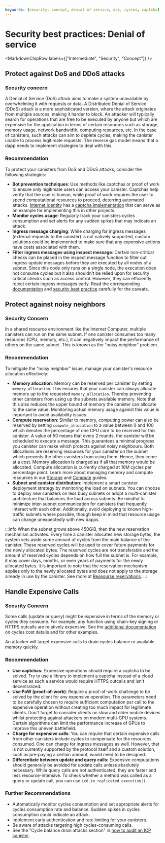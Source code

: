 ```yaml
---
keywords: [security, concept, denial of service, dos, cycles, captcha]
---
```



# Security best practices: Denial of service

<MarkdownChipRow labels={["Intermediate", "Security", "Concept"]} />


## Protect against DoS and DDoS attacks

### Security concern

A Denial of Service (DoS) attack aims to make a system unavailable by overwhelming it with requests or data. A Distributed Denial of Service (DDoS) attack is a more sophisticated version, where the attack originates from multiple sources, making it harder to block. An attacker will typically search for operations that are free to be executed by anyone but which are expensive for the application in terms of certain resources such as storage, memory usage, network bandwidth, computing resources, etc. In the case of canisters, such attacks can aim to deplete cycles, making the canister unable to process legitimate requests. The reverse gas model means that a dapp needs to implement strategies to deal with this.

### Recommendation

To protect your canisters from DoS and DDoS attacks, consider the following strategies:
* **Bot prevention techniques**: Use methods like captchas or proof of work to ensure only legitimate users can access your canister. Captchas help verify that the user is human, while proof of work requires the user to spend computational resources to proceed, deterring automated attacks. [Internet Identity](https://github.com/dfinity/internet-identity) has a [captcha implementation](https://github.com/dfinity/internet-identity/blob/2bf92dc16371428a3dcc1115580a691842ec76df/src/internet_identity/src/main.rs#L517) that can serve as an example for implementing this in other projects.
* **Monitor cycles usage**: Regularly track your canisters cycles consumption and set alerts for any sudden spikes that may indicate an attack.
* **Ingress message charging**: While charging for ingress messages (external requests to the canister) is not natively supported, custom solutions could be implemented to make sure that any expensive actions have costs associated with them.
* **Filter ingress messages using inspect message**:  Certain non-critical checks can be placed in the inspect message function to filter out ingress update messages before they are executed by all nodes of a subnet. Since this code only runs on a single node, the execution does not consume cycles but it also shouldn't be relied upon for security critical checks such as access control. However, they can efficiently reject certain ingress messages early. Read the corresponding [documentation](https://internetcomputer.org/docs/current/references/ic-interface-spec#system-api-inspect-message) and [security best practice](https://internetcomputer.org/docs/current/developer-docs/security/security-best-practices/iam#do-not-rely-on-ingress-message-inspection) carefully for the caveats.

## Protect against noisy neighbors

### Security Concern

In a shared resource environment like the Internet Computer, multiple canisters can run on the same subnet. If one canister consumes too many resources (CPU, memory, etc.), it can negatively impact the performance of others on the same subnet. This is known as the "noisy neighbor" problem.

### Recommendation

To mitigate the "noisy neighbor" issue, manage your canister's resource allocation effectively:
* **Memory allocation**: Memory can be reserved per canister by setting `memory_allocation`. This ensures that your canister can always allocate memory up to the requested `memory_allocation`. Thereby preventing other canisters from using up the subnets available memory. Note that this also reduces the upper bound of memory the canister can allocate to the same value. Monitoring actual memory usage against this value is important to avoid availability issues.
* **Compute reservation**: Similar to memory, computing power can also be reserved by setting `compute_allocation` to a value between 0 and 100 which denotes the percentage of one CPU core to be reserved for this canister. A value of 50 means that every 2 rounds, the canister will be scheduled to execute a message. This guarantees a minimal progress you canister can make which protects against noisy neighbours. Both allocations are reserving resources for your canister on the subnet which prevents the other canisters from using them. Hence, they come at a cost. Memory allocation is charged as if all that memory would be allocated. Compute allocation is currently charged at 10M cycles per percentage point.
Learn more about managing memory and compute resources in our [Storage](https://internetcomputer.org/docs/current/developer-docs/gas-cost#storage) and [Compute](https://internetcomputer.org/docs/current/developer-docs/gas-cost#execution) guides.
* **Subnet and canister distribution**: Implement a smart canister deployment strategy by monitoring the load on subnets. You can choose to deploy new canisters on less busy subnets or adopt a multi-canister architecture that balances the load across subnets. Be mindful to minimize inter-subnet communication for canisters that frequently interact with each other. Additionally, avoid deploying to known high-traffic subnets where possible, though keep in mind that resource usage can change unexpectedly with new dapps.

:::info
When the subnet grows above 450GiB, then the new reservation mechanism activates. Every time a canister allocates new storage bytes, the system sets aside some amount of cycles from the main balance of the canister. These reserved cycles will be used to cover future payments for the newly allocated bytes. The reserved cycles are not transferable and the amount of reserved cycles depends on how full the subnet is. For example, it may cover days, months, or even years of payments for the newly allocated bytes. It is important to note that the reservation mechanism applies only to the newly allocated bytes and does not apply to the storage already in use by the canister. See more at [Reseourse reservations](https://forum.dfinity.org/t/increasing-subnet-storage-capacity-and-introducing-resource-reservation-mechanism/23447).
:::

## Handle Expensive Calls

### Security Concern

Some calls (update or query) might be expensive in terms of the memory or cycles they consume. For example, any function using chain-key signing or HTTPS outcalls are relatively expensive. See the [additional documentation](https://internetcomputer.org/docs/current/developer-docs/gas-cost#special-features) on cycles cost details and for other examples.

An attacker will target expensive calls to drain cycles balance or available memory quickly.

### Recommendation

* **Use captchas**: Expensive operations should require a captcha to be solved. Try to use a library to implement a captcha instead of a cloud service as such a service would require HTTPS outcalls and isn't decentralized.
* **Use PoW (proof-of-work)**: Require a proof-of-work challenge to be solved by the client for any expensive operation. The parameters need to be carefully chosen to require sufficient computation per call to the expensive operation without creating too much impact for legitimate clients. Don't forget to consider clients on slow and older mobile devices whilst protecting against attackers on modern multi-GPU systems. Certain algorithms can limit the performance increase of GPUs to improve this uneven battlefield.
* **Charge for expensive calls**: You can require that certain expensive calls from other canisters include cycles to compensate for the resources consumed. One can charge for ingress messages as well. However, that is not currently supported by the protocol itself and a custom solution, such as pre-paying a certain amount, would need to be designed.
* **Differentiate between update and query calls**: Expensive computations should generally be avoided for update calls unless absolutely necessary. While query calls are not authenticated, they are faster and less resource-intensive. To check whether a method was called as a query or update call, you can use `ic0.in_replicated_execution()`.

### Further Recommendations

- Automatically monitor cycles consumption and set appropriate alerts for cycles consumption rate and balance. Sudden spikes in cycles consumption could indicate an attack.
- Implement early authentication and rate limiting for your canisters.
- Be aware of attacks targeting high cycles-consuming calls.
- See the "Cycle balance drain attacks section" in [how to audit an ICP canister](https://www.joachim-breitner.de/blog/788-How_to_audit_an_Internet_Computer_canister).
